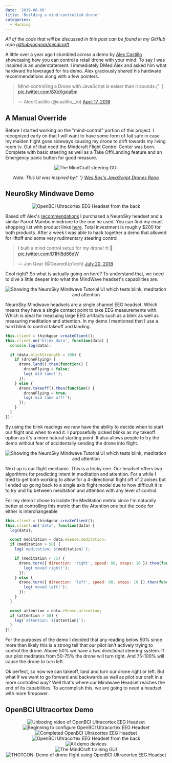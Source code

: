 ```yaml
---
date: '2019-06-08'
title: 'Building a mind-controlled drone'
categories:
  - Hacking
---
```








_All of the code that will be discussed in this post can be found in my GitHub repo [github/jongear/mindcraft](https://github.com/jongear/mindcraft)_

A little over a year ago I stumbled across a demo by [Alex Castillo](https://twitter.com/castillo__io) showcasing how you can control a retail drone with your mind.
To say I was inspired is an understatement. I immediately DMed Alex and asked him what hardward he leveraged for his demo. Alex graciously shared his hardware
recommendations along with a few pointers.

<blockquote class="twitter-tweet" data-lang="en">
  <p lang="en" dir="ltr">
    Mind-controlling a Drone with JavaScript is eaiser than it sounds.{' '}
    <a href="https://t.co/8XxXgxla5m">pic.twitter.com/8XxXgxla5m</a>
  </p>
  &mdash; Alex Castillo (@castillo__io) <a href="https://twitter.com/castillo__io/status/986236309139345408?ref_src=twsrc%5Etfw">April 17, 2018</a>
</blockquote>

## A Manual Override

Before I started working on the "mind-control" portion of this project. I recognized early on that I will want to have some form of fail safe in case my
maiden flight goes sideways causing my drone to drift towards my living room tv. Out of that need the Mindcraft Flight Control Center was born. Complete with
basic steering as well as a Take Off/Landing feature and an Emergency panic button for good measure.

<div style="text-align:center">
  <img src={mindcraftSteering} alt="The MindCraft steering GUI" />
  <p style="text-align: center; font-style: italic;">
    Note: This UI was inspired by{' '}
    <a href="https://github.com/wesbos/javascript-drones">
      Wes Bos's JavaScript Drones Repo
    </a>
  </p>
</div>

## NeuroSky Mindwave Demo

<div style="text-align:center">
  <img
    src={mindwaveDrone}
    alt="OpenBCI Ultracortex EEG Headset from the back"
    style={{ height: '500px' }}
  />
</div>

Based off Alex's [recommendations](https://twitter.com/castillo__io/status/986237828169216000) I purchased a NeuroSky headset and a similar Parrot Mambo
minidrone to the one he used. You can find my exact shopping list with product links [here](https://github.com/jongear/mindcraft#neurosky). Total investment
is roughly \$200 for both products. After a week I was able to hack together a demo that allowed for liftoff and some very rudimentary steering control.

<blockquote class="twitter-tweet" data-lang="en">
  <p lang="en" dir="ltr">
    I built a mind control setup for my drone! 🤓 👾
    <a href="https://t.co/D1HI8d86dW">pic.twitter.com/D1HI8d86dW</a>
  </p>
  &mdash; Jon Gear (@GearedUpTech) <a href="https://twitter.com/GearedUpTech/status/1020162298164465664?ref_src=twsrc%5Etfw">July 20, 2018</a>
</blockquote>

Cool right? So what is actually going on here? To understand that, we need to dive a little deeper into what the MindWave headset's capabilities are.

<div style="text-align:center">
  <img
    src={mindwaveTutorial}
    alt="Showing the NeuroSky Mindwave Tutorial UI which tests blink, meditation and attention"
  />
</div>

NeuroSky Mindwave headsets are a single channel EEG headset. Which means they have a single contact point to take EEG measurements with. Which is ideal for
measuing large EEG artifacts such as a blink as well as measuring meditation and attention. In my demo I mentioned that I use a hard blink to control
takeoff and landing.

```js
this.client = thinkgear.createClient();
this.client.on('blink_data', function(data) {
  console.log(data);

  if (data.blinkStrength > 200) {
    if (droneFlying) {
      drone.land().then(function() {
        droneFlying = false;
        log('did land!');
      });
    } else {
      drone.takeoff().then(function() {
        droneFlying = true;
        log('did take off!');
      });
    }
  }
});
```

By using the blink readings we now have the ability to decide when to start our flight and when to end it. I purposefully picked blinks as my takeoff option
as it's a more natural starting point. It also allows people to try the demo without fear of accidentally sending the drone into flight.

<div style="text-align:center">
  <img
    src={mindwaveTutorial}
    alt="Showing the NeuroSky Mindwave Tutorial UI which tests blink, meditation and attention"
  />
</div>

Next up is our flight mechanic. This is a tricky one. Our headset offers two algorithms for predicting intent in meditation and attention. For a while
I tried to get both working to allow for a 4-directional flight off of 2 axises but I ended up going back to a single axis flight model due to how difficult
it is to try and fip between meidtation and attention with any level of control.

For my demo I chose to isolate the Meditation metric since I'm naturally better at controlling this metric than the Attention one but the code for either is
interchangeable

```js
this.client = thinkgear.createClient();
this.client.on('data', function(data) {
  log(data);

  const meditation = data.eSense.meditation;
  if (meditation > 50) {
    log(`meditation: ${meditation}`);

    if (meditation < 75) {
      drone.turn({ direction: 'right', speed: 80, steps: 10 }).then(function() {
        log('moved right!');
      });
    } else {
      drone.turn({ direction: 'left', speed: 80, steps: 10 }).then(function() {
        log('moved left!');
      });
    }
  }

  const attention = data.eSense.attention;
  if (attention > 50) {
    log(`attention: ${attention}`);
  }
});
```

For the purposes of the demo I decided that any reading below 50% since more than likely this is a strong tell that our pilot isn't actively trying to
control the drone. Above 50% we have a two directional steering system. If our pilot meditates from 50-75% the drone will turn right. And 75-100% will cause
the drone to turn left.

Ok perfect, so now we can takeoff, land and turn our drone right or left. But what if we want to go forward and backwards as well as pilot our craft in
a more controlled way? Well that's where our Mindwave Headset reaches the end of its capabilities. To accomplish this, we are going to need a headset with
more firepower.

## OpenBCI Ultracortex Demo

<div style="text-align:center">
  <img
    src={unboxingOpenBciGif}
    alt="Unboxing video of OpenBCI Ultracortex EEG Headset"
    style={{ height: '500px' }}
  />
</div>

<div style="text-align:center">
  <img
    src={beginningOpenBci}
    alt="Beginning to configure OpenBCI Ultracortex EEG Headset"
    style={{ height: '500px' }}
  />
</div>

<div style="text-align:center">
  <img
    src={completedOpenBci}
    alt="Completed OpenBCI Ultracortex EEG Headset"
    style={{ height: '500px' }}
  />
</div>

<div style="text-align:center">
  <img
    src={backOfOpenBci}
    alt="OpenBCI Ultracortex EEG Headset from the back"
    style={{ height: '500px' }}
  />
</div>

<div style="text-align:center">
  <img src={fullDemo} alt="All demo devices" style={{ height: '500px' }} />
</div>

<div style="text-align:center">
  <img src={mindcraftTraining} alt="The MindCraft training GUI" />
</div>

<div style="text-align:center">
  <img
    src={thotconOpenBciSetup}
    alt="THOTCON: Demo of drone flight using OpenBCI Ultracortex EEG Headset"
    style={{ height: '300px' }}
  />
</div>
